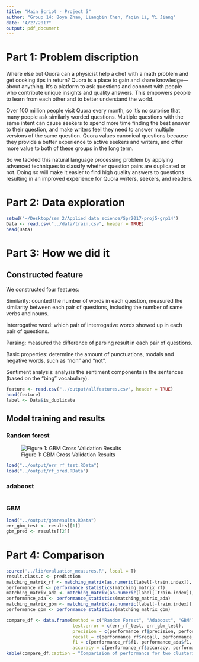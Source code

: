 ```yaml
---
title: "Main Script - Project 5"
author: "Group 14: Boya Zhao, Liangbin Chen, Yaqin Li, Yi Jiang"
date: "4/27/2017"
output: pdf_document
---
```


# Part 1: Problem discription

Where else but Quora can a physicist help a chef with a math problem and get cooking tips in return? Quora is a place to gain and share knowledge—about anything. It’s a platform to ask questions and connect with people who contribute unique insights and quality answers. This empowers people to learn from each other and to better understand the world.

Over 100 million people visit Quora every month, so it's no surprise that many people ask similarly worded questions. Multiple questions with the same intent can cause seekers to spend more time finding the best answer to their question, and make writers feel they need to answer multiple versions of the same question. Quora values canonical questions because they provide a better experience to active seekers and writers, and offer more value to both of these groups in the long term.

So we tackled this natural language processing problem by applying advanced techniques to classify whether question pairs are duplicated or not. Doing so will make it easier to find high quality answers to questions resulting in an improved experience for Quora writers, seekers, and readers.

# Part 2: Data exploration

```r
setwd("~/Desktop/sem 2/Applied data science/Spr2017-proj5-grp14")
Data <- read.csv("../data/train.csv", header = TRUE)
head(Data)
```

# Part 3: How we did it

## Constructed feature

We constructed four features: 

Similarity: counted the number of words in each question, measured the similarity between each pair of questions, including the number of same verbs and nouns.

Interrogative word: which pair of interrogative words showed up in each pair of questions.

Parsing: measured the difference of parsing result in each pair of questions.

Basic properties: determine the amount of punctuations, modals and negative words, such as "non" and "not".

Sentiment analysis: analysis the sentiment components in the sentences (based on the "bing" vocabulary).

```r
feature <- read.csv("../output/allfeatures.csv", header = TRUE)
head(feature)
label <- Data$is_duplicate
```

## Model training and results

### Random forest

![Figure 1: GBM Cross Validation Results](~/Desktop/sem 2/Applied data science/Spr2017-proj5-grp14/output/cv_rf.png)

```r
load("../output/err_rf_test.RData")
load("../output/rf_pred.RData")
```


### adaboost

```r

```

### GBM

```r
load("../output/gbmresults.RData")
err_gbm_test <- results[[1]]
gbm_pred <- results[[2]]
```

# Part 4: Comparison


```r
source('../lib/evaluation_measures.R', local = T)
result.class.c <- prediction
matching_matrix_rf <- matching_matrix(as.numeric(label[-train.index]), rf_predict)
performance_rf <- performance_statistics(matching_matrix_rf)
matching_matrix_ada <- matching_matrix(as.numeric(label[-train.index]),result.class.j)
performance_ada <- performance_statistics(matching_matrix_ada)
matching_matrix_gbm <- matching_matrix(as.numeric(label[-train.index]), gbm_pred)
performance_gbm <- performance_statistics(matching_matrix_gbm)

compare_df <- data.frame(method = c("Random Forest", "Adaboost", "GBM"),
                         test.error = c(err_rf_test, err_gbm_test),
                         precision = c(performance_rf$precision, performance_ada$precision, performance_gbm$precision),
                         recall = c(performance_rf$recall, performance_ada$recall, performance_gbm$recall),
                         f1 = c(performance_rf$f1, performance_ada$f1, performance_gbm$f1),
                         accuracy = c(performance_rf$accuracy, performance_ada$accuracy, performance_gbm$accuracy))
kable(compare_df,caption = "Comparision of performance for two clustering methods", digits = 2)


```






